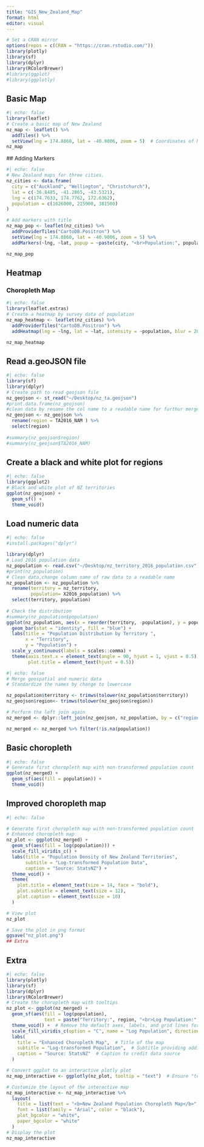```yaml
---
title: "GIS_New_Zealand_Map"
format: html
editor: visual
---
```


```r
# Set a CRAN mirror
options(repos = c(CRAN = "https://cran.rstudio.com/"))
library(plotly)
library(sf)
library(dplyr)
library(RColorBrewer)
#library(ggplot)
#library(ggplotly)
```

## Basic Map

```r
#| echo: false
library(leaflet)
# Create a basic map of New Zealand
nz_map <- leaflet() %>%
  addTiles() %>%
  setView(lng = 174.8860, lat = -40.9006, zoom = 5)  # Coordinates of New Zealand
nz_map

```

\## Adding Markers

```r
#| echo: false
# New Zealand maps for three cities.
nz_cities <- data.frame(
  city = c("Auckland", "Wellington", "Christchurch"),
  lat = c(-36.8485, -41.2865, -43.5321),
  lng = c(174.7633, 174.7762, 172.6362),
  population = c(1626000, 215900, 381500)
)

# Add markers with title
nz_map_pop <- leaflet(nz_cities) %>%
  addProviderTiles("CartoDB.Positron") %>%
  setView(lng = 174.8860, lat = -40.9006, zoom = 5) %>%
  addMarkers(~lng, ~lat, popup = ~paste(city, "<br>Population:", population))

nz_map_pop

```

## Heatmap

### Choropleth Map

```r
#| echo: false
library(leaflet.extras)
# Create a heatmap by survey data of population
nz_map_heatmap <- leaflet(nz_cities) %>%
  addProviderTiles("CartoDB.Positron") %>%
  addHeatmap(lng = ~lng, lat = ~lat, intensity = ~population, blur = 20, max = 1, radius = 15)

nz_map_heatmap

```

## Read a.geoJSON file

```r
#| echo: false
library(sf)
library(dplyr)
# Create path to read geojson file
nz_geojson <- st_read("~/Desktop/nz_ta.geojson")
#print.data.frame(nz_geojson)
#clean data by rename the col name to a readable name for furthur merge operation in task7.
nz_geojson <- nz_geojson %>%
  rename(region = TA2016_NAM ) %>%
  select(region)
 
#summary(nz_geojson$region)
#summary(nz_geojson$TA2016_NAM)

```

## Create a black and white plot for regions

```r
#| echo: false
library(ggplot2)
# Black and white plot of NZ territories
ggplot(nz_geojson) +
  geom_sf() +
  theme_void()

```

## Load numeric data

```r
#| echo: false
#install.packages("dplyr")

library(dplyr)
# Load 2016 population data
nz_population <- read.csv("~/Desktop/nz_territory_2016_population.csv")  
#print(nz_population)
# Clean data,change column name of raw data to a readable name
nz_population <- nz_population %>%
  rename(territory = nz_territory, 
         population= X2016_population) %>%
  select(territory, population)
 
# Check the distribution
#summary(nz_population$population)
ggplot(nz_population, aes(x = reorder(territory, -population), y = population)) +
  geom_bar(stat = "identity", fill = "blue") +
  labs(title = "Population Distribution by Territory ", 
       x = "Territory", 
       y = "Population") +
  scale_y_continuous(labels = scales::comma) +  
  theme(axis.text.x = element_text(angle = 90, hjust = 1, vjust = 0.5),
        plot.title = element_text(hjust = 0.5)) 
```

```r
#| echo: false
# Merge geospatial and numeric data
# Standardize the names by change to lowercase

nz_population$territory <- trimws(tolower(nz_population$territory))
nz_geojson$region<- trimws(tolower(nz_geojson$region)) 

# Perform the left join again
nz_merged <- dplyr::left_join(nz_geojson, nz_population, by = c("region" = "territory"))

nz_merged <- nz_merged %>% filter(!is.na(population))

```

## Basic choropleth

```r
#| echo: false
# Generate first choropleth map with non-transformed population count
ggplot(nz_merged) +
  geom_sf(aes(fill = population)) +
  theme_void()

```

## Improved choropleth map

```r
#| echo: false

# Generate first choropleth map with non-transformed population count
# Enhanced choropleth map
nz_plot <- ggplot(nz_merged) +
  geom_sf(aes(fill = log(population))) +
  scale_fill_viridis_c() +
  labs(title = "Population Density of New Zealand Territories",
       subtitle = "Log-transformed Population Data",
       caption = "Source: StatsNZ") +
  theme_void() +
  theme(
    plot.title = element_text(size = 14, face = "bold"),
    plot.subtitle = element_text(size = 12),
    plot.caption = element_text(size = 10)
  )

# View plot
nz_plot

# Save the plot in png format
ggsave("nz_plot.png")
## Extra
```

## Extra

```r
#| echo: false
library(plotly)
library(sf)
library(dplyr)
library(RColorBrewer)
# Create the choropleth map with tooltips
nz_plot <- ggplot(nz_merged) +  
  geom_sf(aes(fill = log(population), 
              text = paste("Territory:", region, "<br>Log Population:", log(population)))) +  # Add text aesthetic for tooltips
  theme_void() +  # Remove the default axes, labels, and grid lines for a cleaner map
  scale_fill_viridis_c(option = "C", name = "Log Population", direction = -1) +  # Reverse color scale for light-to-dark
  labs(
    title = "Enhanced Choropleth Map",  # Title of the map
    subtitle = "Log-transformed Population",  # Subtitle providing additional context
    caption = "Source: StatsNZ"  # Caption to credit data source
  )

# Convert ggplot to an interactive plotly plot
nz_map_interactive <- ggplotly(nz_plot, tooltip = "text")  # Ensure "text" aesthetic exists in the plot

# Customize the layout of the interactive map
nz_map_interactive <- nz_map_interactive %>% 
  layout(
    title = list(text = "<b>New Zealand Population Choropleth Map</b>", font = list(size = 20)),
    font = list(family = "Arial", color = "black"),
    plot_bgcolor = "white",
    paper_bgcolor = "white"
  )
# Display the plot
nz_map_interactive

```
